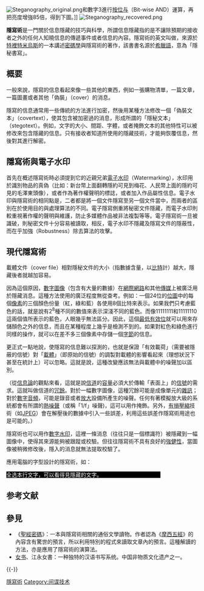 {{Unreferenced|time=2017-11-29T01:37:45+00:00}}
{{NoteTA
|G1 = IT
}}
[[File:Steganography_original.png|thumb]]和數字3進行[[位操作#按位与（AND）|按位与]]（Bit-wise AND）運算，再把亮度增強85倍，得到下圖。]]
[[File:Steganography_recovered.png|thumb]]

'''隱寫術'''是一門關於信息隱藏的技巧與科學，所謂信息隱藏指的是不讓除預期的接收者之外的任何人知曉信息的傳遞事件或者信息的內容。隱寫術的英文叫做{{lang|en|Steganography}}，來源於[[約翰尼斯·特裡特米烏斯|特裡特米烏斯]]的一本講述[[密碼學|密碼學]]與隱寫術的著作{{lang|en|''Steganographia''}}，該書書名源於[[希臘語|希臘語]]，意為「隱秘書寫」。

== 概要 ==
一般來說，隱寫的信息看起來像一些其他的東西，例如一張購物清單，一篇文章，一篇圖畫或者其他「偽裝」（cover）的消息。

隱寫的信息通常用一些傳統的方法進行加密，然後用某種方法修改一個「偽裝文本」（covertext），使其包含被加密過的消息，形成所謂的「隱秘文本」（stegotext）。例如，文字的大小、間距、字體，或者掩飾文本的其他特性可以被修改來包含隱藏的信息。只有接收者知道所使用的隱藏技術，才能夠恢覆信息，然後對其進行解密。

== 隱寫術與電子水印 ==
首先在概述隱寫術時必須提到它的近親兄弟[[數位浮水印|電子水印]]（Watermarking），水印用於識別物品的真偽（比如：新台幣上面翻轉隱約可見到梅花、人民幣上面的隱約可見的毛澤東頭像），或者作為著作權聲明的標誌，或者加入作品屬性信息。電子水印與隱寫術的相同點是，二者都是將一個文件隱寫至另一個文件當中，而兩者的區別在於使用目的與處理算法的不同。電子隱寫側重將秘密文件隱藏，而電子水印則較重視著作權的聲明與維護，防止多媒體作品被非法複製等等。電子隱寫術一旦被識破，則秘密文件十分容易被讀取，相反，電子水印不隱藏及隱寫文件的隱蔽性，而在乎加強（Robustness）除去算法的攻擊。

== 現代隱寫術 ==
載體文件（cover file）相對隱秘文件的大小（指數據含量，以[[比特|比特]]計）越大，隱藏後者就越加容易。

因為這個原因，[[數字圖像|數字圖像]]（包含有大量的數據）在[[網際網路|網際網路]]和其他[[傳媒|傳媒]]上被廣泛用於隱藏消息。這種方法使用的廣泛程度無從查考。例如：一個24位的[[位圖|位圖]]中的每個[[像素|像素]]的三個顏色份量（紅，綠和藍）各使用8個比特來表示。如果我們只考慮藍色的話，就是說有2<sup>8</sup>種不同的數值來表示深淺不同的藍色。而像11111111和11111110這兩個值所表示的藍色，人眼幾乎無法區分。因此，這個[[最低有效位|最低有效位]]就可以用來存儲顏色之外的信息，而且在某種程度上幾乎是檢測不到的。如果對紅色和綠色進行同樣的操作，就可以在差不多三個像素中存儲一個[[字節|字節]]的信息。

更正式一點地說，使隱寫的信息難以探測的，也就是保證「有效載荷」（需要被隱蔽的信號）對「[[載體|載體]]」（即原始的信號）的調製對載體的影響看起來（理想狀況下甚至在統計上）可以忽略。這就是說，這種改變應該無法與載體中的噪聲加以區別。

（從[[信息論|信息論]]的觀點來看，這就是說[[信道|信道]]的[[信道容量|容量]]必須大於傳輸「表面上」的[[信號|信號]]的需求。這就叫做信道的[[冗餘|冗餘]]。對於一幅數字圖像，這種冗餘可能是成像單元的[[雜訊|雜訊]]；對於[[數字音頻|數字音頻]]，可能是錄音或者[[放大|放大]]設備所產生的噪聲。任何有著模擬放大級的系統都會有所謂的[[熱噪聲|熱噪聲]]（或稱「1/f」噪聲)，這可以用作掩飾。另外，[[有損壓縮|有損壓縮]]技術（如[[JPEG|JPEG]]）會在解壓後的數據中引入一些誤差，利用這些誤差作隱寫術用途也是可能的。）

隱寫術也可以用作[[數字水印|數字水印]]，這裡一條消息（往往只是一個標識符）被隱藏到一幅圖像中，使得其來源能夠被跟蹤或校驗。但往往隱寫術不具有良好的[[強健性|強健性]]，當圖像被稍微修改後，隱入的消息就無法提取校驗了。

應用電腦的字型設計的隱寫術，如：

<span style="background:black;"><span style="color:white;">全选本行文字，可以看得見隱藏的文字。</span><span style="color:black;">歡迎來到中文維基百科。</span></span>

== 参考文献 ==
{{Reflist}}

== 參見 ==
* 《[[聖經密碼|聖經密碼]]》：一本與隱寫術相關的通俗文學讀物。作者認為《[[摩西五經|摩西五經]]》的內容含有驚世的預言，所以利用特別的程式來讀取文章內的預言。這種解讀的方法，亦是應用了隱寫術的演算法。
* [[女书|女书]]、江永女書：一种独特的汉语书写系统。中国非物质文化遗产之一。

{{-}}
{{古典密碼學}}
{{密碼學導覽方塊}}
{{隐藏讯息}}

{{Authority control}}
[[Category:隱寫術|]]
[[Category:间谍技术|Category:间谍技术]]